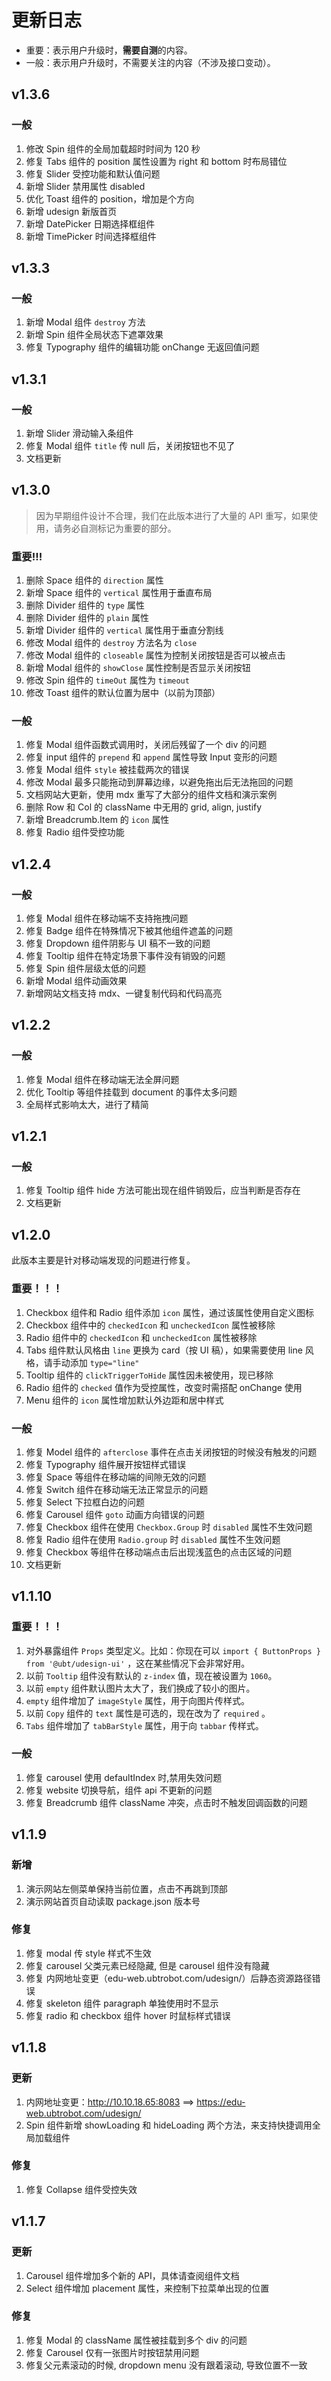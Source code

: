 # 更新日志

- 重要：表示用户升级时，**需要自测**的内容。
- 一般：表示用户升级时，不需要关注的内容（不涉及接口变动）。

## v1.3.6

### 一般

1. 修改 Spin 组件的全局加载超时时间为 120 秒
2. 修复 Tabs 组件的 position 属性设置为 right 和 bottom 时布局错位
3. 修复 Slider 受控功能和默认值问题
4. 新增 Slider 禁用属性 disabled
5. 优化 Toast 组件的 position，增加是个方向
6. 新增 udesign 新版首页
7. 新增 DatePicker 日期选择框组件
8. 新增 TimePicker 时间选择框组件

## v1.3.3

### 一般

1. 新增 Modal 组件 `destroy` 方法
2. 新增 Spin 组件全局状态下遮罩效果
3. 修复 Typography 组件的编辑功能 onChange 无返回值问题

## v1.3.1

### 一般

1. 新增 Slider 滑动输入条组件
2. 修复 Modal 组件 `title` 传 null 后，关闭按钮也不见了
3. 文档更新

## v1.3.0

> 因为早期组件设计不合理，我们在此版本进行了大量的 API 重写，如果使用，请务必自测标记为重要的部分。

### 重要!!!

1. 删除 Space 组件的 `direction` 属性
2. 新增 Space 组件的 `vertical` 属性用于垂直布局
3. 删除 Divider 组件的 `type` 属性
4. 删除 Divider 组件的 `plain` 属性
5. 新增 Divider 组件的 `vertical` 属性用于垂直分割线
6. 修改 Modal 组件的 `destroy` 方法名为 `close`
7. 修改 Modal 组件的 `closeable` 属性为控制关闭按钮是否可以被点击
8. 新增 Modal 组件的 `showClose` 属性控制是否显示关闭按钮
9. 修改 Spin 组件的 `timeOut` 属性为 `timeout`
10. 修改 Toast 组件的默认位置为居中（以前为顶部）

### 一般

1. 修复 Modal 组件函数式调用时，关闭后残留了一个 div 的问题
2. 修复 input 组件的 `prepend` 和 `append` 属性导致 Input 变形的问题
3. 修复 Modal 组件 `style` 被挂载两次的错误
4. 修改 Modal 最多只能拖动到屏幕边缘，以避免拖出后无法拖回的问题
5. 文档网站大更新，使用 mdx 重写了大部分的组件文档和演示案例
6. 删除 Row 和 Col 的 className 中无用的 grid, align, justify
7. 新增 Breadcrumb.Item 的 `icon` 属性
8. 修复 Radio 组件受控功能

## v1.2.4

### 一般

1. 修复 Modal 组件在移动端不支持拖拽问题
2. 修复 Badge 组件在特殊情况下被其他组件遮盖的问题
3. 修复 Dropdown 组件阴影与 UI 稿不一致的问题
4. 修复 Tooltip 组件在特定场景下事件没有销毁的问题
5. 修复 Spin 组件层级太低的问题
6. 新增 Modal 组件动画效果
7. 新增网站文档支持 mdx、一键复制代码和代码高亮

## v1.2.2

### 一般

1. 修复 Modal 组件在移动端无法全屏问题
2. 优化 Tooltip 等组件挂载到 document 的事件太多问题
3. 全局样式影响太大，进行了精简

## v1.2.1

### 一般

1. 修复 Tooltip 组件 hide 方法可能出现在组件销毁后，应当判断是否存在
2. 文档更新

## v1.2.0

此版本主要是针对移动端发现的问题进行修复。

### 重要！！！

1. Checkbox 组件和 Radio 组件添加 `icon` 属性，通过该属性使用自定义图标
2. Checkbox 组件中的 `checkedIcon` 和 `uncheckedIcon` 属性被移除
3. Radio 组件中的 `checkedIcon` 和 `uncheckedIcon` 属性被移除
4. Tabs 组件默认风格由 `line` 更换为 card（按 UI 稿），如果需要使用 line 风格，请手动添加 `type="line"`
5. Tooltip 组件的 `clickTriggerToHide` 属性因未被使用，现已移除
6. Radio 组件的 `checked` 值作为受控属性，改变时需搭配 onChange 使用
7. Menu 组件的 `icon` 属性增加默认外边距和居中样式

### 一般

1. 修复 Model 组件的 `afterclose` 事件在点击关闭按钮的时候没有触发的问题
2. 修复 Typography 组件展开按钮样式错误
3. 修复 Space 等组件在移动端的间隙无效的问题
4. 修复 Switch 组件在移动端无法正常显示的问题
5. 修复 Select 下拉框白边的问题
6. 修复 Carousel 组件 `goto` 动画方向错误的问题
7. 修复 Checkbox 组件在使用 `Checkbox.Group` 时 `disabled` 属性不生效问题
8. 修复 Radio 组件在使用 `Radio.group` 时 `disabled` 属性不生效问题
9. 修复 Checkbox 等组件在移动端点击后出现浅蓝色的点击区域的问题
10. 文档更新

## v1.1.10

### 重要！！！

1. 对外暴露组件 `Props` 类型定义。比如：你现在可以 `import { ButtonProps } from '@ubt/udesign-ui'` ，这在某些情况下会非常好用。
2. 以前 `Tooltip` 组件没有默认的 `z-index` 值，现在被设置为 `1060`。
3. 以前 `empty` 组件默认图片太大了，我们换成了较小的图片。
4. `empty` 组件增加了 `imageStyle` 属性，用于向图片传样式。
5. 以前 `Copy` 组件的 `text` 属性是可选的，现在改为了 `required` 。
6. `Tabs` 组件增加了 `tabBarStyle` 属性，用于向 `tabbar` 传样式。

### 一般

1. 修复 carousel 使用 defaultIndex 时,禁用失效问题
2. 修复 website 切换导航，组件 api 不更新的问题
3. 修复 Breadcrumb 组件 className 冲突，点击时不触发回调函数的问题

## v1.1.9

### 新增

1. 演示网站左侧菜单保持当前位置，点击不再跳到顶部
2. 演示网站首页自动读取 package.json 版本号

### 修复

1. 修复 modal 传 style 样式不生效
2. 修复 carousel 父类元素已经隐藏, 但是 carousel 组件没有隐藏
3. 修复 内网地址变更（edu-web.ubtrobot.com/udesign/）后静态资源路径错误
4. 修复 skeleton 组件 paragraph 单独使用时不显示
5. 修复 radio 和 checkbox 组件 hover 时鼠标样式错误

## v1.1.8

### 更新

1. 内网地址变更：http://10.10.18.65:8083 ==> https://edu-web.ubtrobot.com/udesign/
2. Spin 组件新增 showLoading 和 hideLoading 两个方法，来支持快捷调用全局加载组件

### 修复

1. 修复 Collapse 组件受控失效

## v1.1.7

### 更新

1. Carousel 组件增加多个新的 API，具体请查阅组件文档
2. Select 组件增加 placement 属性，来控制下拉菜单出现的位置

### 修复

1. 修复 Modal 的 className 属性被挂载到多个 div 的问题
2. 修复 Carousel 仅有一张图片时按钮禁用问题
3. 修复父元素滚动的时候, dropdown menu 没有跟着滚动, 导致位置不一致
